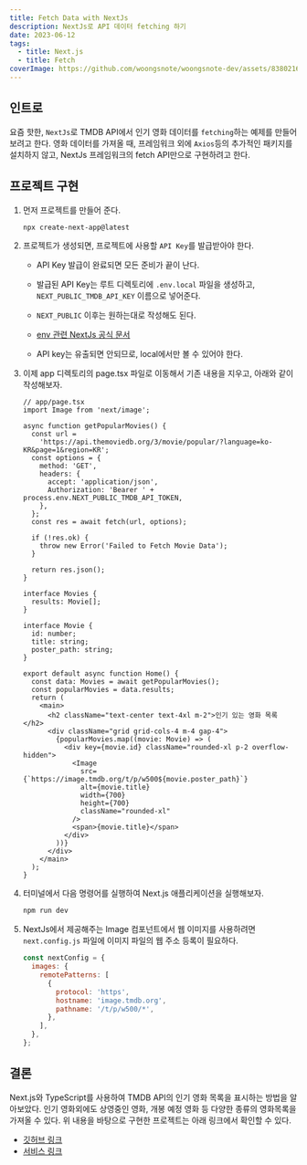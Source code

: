 ```yaml
---
title: Fetch Data with NextJs
description: NextJs로 API 데이터 fetching 하기
date: 2023-06-12
tags:
  - title: Next.js
  - title: Fetch
coverImage: https://github.com/woongsnote/woongsnote-dev/assets/83802168/3e64902a-6ae9-45e3-8ff9-7b65ff7cf5ef
---
```


## 인트로

요즘 핫한, `NextJs`로 TMDB API에서 인기 영화 데이터를 `fetching`하는 예제를 만들어 보려고 한다.
영화 데이터를 가져올 때, 프레임워크 외에 `Axios`등의 추가적인 패키지를 설치하지 않고, NextJs 프레임워크의 fetch API만으로 구현하려고 한다.

## 프로젝트 구현

1. 먼저 프로젝트를 만들어 준다.

   ```bash
   npx create-next-app@latest
   ```

2. 프로젝트가 생성되면, 프로젝트에 사용할 `API Key`를 발급받아야 한다.

   - API Key 발급이 완료되면 모든 준비가 끝이 난다.
   - 발급된 API Key는 루트 디렉토리에 `.env.local` 파일을 생성하고, `NEXT_PUBLIC_TMDB_API_KEY` 이름으로 넣어준다.

   - `NEXT_PUBLIC` 이후는 원하는대로 작성해도 된다.
   - [env 관련 NextJs 공식 문서](https://nextjs.org/docs/app/building-your-application/configuring/environment-variables)
   - API key는 유출되면 안되므로, local에서만 볼 수 있어야 한다.

3. 이제 app 디렉토리의 page.tsx 파일로 이동해서 기존 내용을 지우고, 아래와 같이 작성해보자.

   ```tsx
   // app/page.tsx
   import Image from 'next/image';

   async function getPopularMovies() {
     const url =
       'https://api.themoviedb.org/3/movie/popular/?language=ko-KR&page=1&region=KR';
     const options = {
       method: 'GET',
       headers: {
         accept: 'application/json',
         Authorization: 'Bearer ' + process.env.NEXT_PUBLIC_TMDB_API_TOKEN,
       },
     };
     const res = await fetch(url, options);

     if (!res.ok) {
       throw new Error('Failed to Fetch Movie Data');
     }

     return res.json();
   }

   interface Movies {
     results: Movie[];
   }

   interface Movie {
     id: number;
     title: string;
     poster_path: string;
   }

   export default async function Home() {
     const data: Movies = await getPopularMovies();
     const popularMovies = data.results;
     return (
       <main>
         <h2 className="text-center text-4xl m-2">인기 있는 영화 목록</h2>
         <div className="grid grid-cols-4 m-4 gap-4">
           {popularMovies.map((movie: Movie) => (
             <div key={movie.id} className="rounded-xl p-2 overflow-hidden">
               <Image
                 src={`https://image.tmdb.org/t/p/w500${movie.poster_path}`}
                 alt={movie.title}
                 width={700}
                 height={700}
                 className="rounded-xl"
               />
               <span>{movie.title}</span>
             </div>
           ))}
         </div>
       </main>
     );
   }
   ```

4. 터미널에서 다음 명령어를 실행하여 Next.js 애플리케이션을 실행해보자.

   ```bash
   npm run dev
   ```

5. NextJs에서 제공해주는 Image 컴포넌트에서 웹 이미지를 사용하려면 `next.config.js` 파일에 이미지 파일의 웹 주소 등록이 필요하다.

   ```js
   const nextConfig = {
     images: {
       remotePatterns: [
         {
           protocol: 'https',
           hostname: 'image.tmdb.org',
           pathname: '/t/p/w500/*',
         },
       ],
     },
   };
   ```

## 결론

Next.js와 TypeScript를 사용하여 TMDB API의 인기 영화 목록을 표시하는 방법을 알아보았다. 인기 영화외에도 상영중인 영화, 개봉 예정 영화 등 다양한 종류의 영화목록을 가져올 수 있다.
위 내용을 바탕으로 구현한 프로젝트는 아래 링크에서 확인할 수 있다.

- [깃허브 링크](https://github.com/woongsnote/my-movie-recommend)
- [서비스 링크](https://my-movie-recommend.vercel.app)
